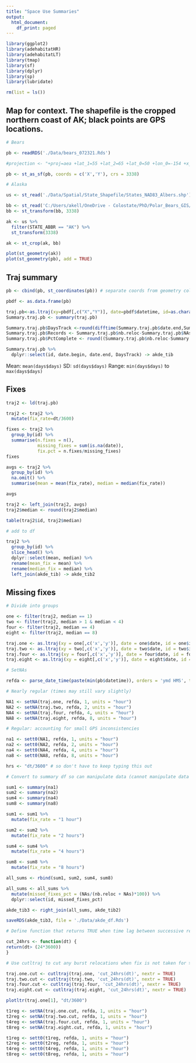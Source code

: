 ```yaml
---
title: "Space Use Summaries"
output:
  html_document:
    df_print: paged
---
```


```r
library(ggplot2)
library(adehabitatHR)
library(adehabitatLT)
library(tmap)
library(sf)
library(dplyr)
library(sp)
library(lubridate)
```

```r

rm(list = ls())
```



## Map for context. The shapefile is the cropped northern coast of AK; black points are GPS locations. 

```r

# Bears

pb <- readRDS('./Data/bears_072321.Rds')

#projection <- "+proj=aea +lat_1=55 +lat_2=65 +lat_0=50 +lon_0=-154 +x_0=0 +y_0=0 +ellps=GRS80 +datum=NAD83 +units=m +no_defs"

pb <- st_as_sf(pb, coords = c('X','Y'), crs = 3338)

# Alaska

us <- st_read('./Data/Spatial/State_Shapefile/States_NAD83_Albers.shp') # From NPS state shapefile

bb <- st_read('C:/Users/akell/OneDrive - Colostate/PhD/Polar_Bears_GIS/Rectangle/Rectangle.shp')
bb <- st_transform(bb, 3338)

ak <- us %>%
  filter(STATE_ABBR == "AK") %>%
  st_transform(3338) 

ak <- st_crop(ak, bb)

plot(st_geometry(ak))
plot(st_geometry(pb), add = TRUE)

```

## Traj summary

```r

pb <- cbind(pb, st_coordinates(pb)) # separate coords from geometry columns into X and Y columns

pbdf <- as.data.frame(pb)

traj.pb<-as.ltraj(xy=pbdf[,c("X","Y")], date=pbdf$datetime, id=as.character(pbdf$id))
Summary.traj.pb <- summary(traj.pb)

Summary.traj.pb$DaysTrack <-round(difftime(Summary.traj.pb$date.end,Summary.traj.pb$date.begin, units="days"),digits=1)
Summary.traj.pb$Records <- Summary.traj.pb$nb.reloc-Summary.traj.pb$NAs
Summary.traj.pb$PctComplete <- round((Summary.traj.pb$nb.reloc-Summary.traj.pb$NAs)/Summary.traj.pb$nb.reloc*100,digits=1)

Summary.traj.pb %>%
  dplyr::select(id, date.begin, date.end, DaysTrack) -> akde_tib

```

Mean: `mean(days$days)` 
SD: `sd(days$days)`
Range: `min(days$days)` to `max(days$days)`

## Fixes

```r

traj2 <- ld(traj.pb)

traj2 <- traj2 %>%
  mutate(fix_rate=dt/3600)

fixes <- traj2 %>% 
  group_by(id) %>%
  summarise(n.fixes = n(),
            missing_fixes = sum(is.na(date)),
            fix.pct = n.fixes/missing_fixes)
fixes


```

```r

avgs <- traj2 %>%
  group_by(id) %>%
  na.omit() %>%
  summarise(mean = mean(fix_rate), median = median(fix_rate)) 

avgs

traj2 <- left_join(traj2, avgs)
traj2$median <- round(traj2$median)

table(traj2$id, traj2$median)

# add to df

traj2 %>%
  group_by(id) %>%
  slice_head() %>%
  dplyr::select(mean, median) %>%
  rename(mean_fix = mean) %>%
  rename(median_fix = median) %>%
  left_join(akde_tib) -> akde_tib2


```

## Missing fixes

```r

# Divide into groups

one <- filter(traj2, median == 1)
two <- filter(traj2, median > 1 & median < 4)
four <- filter(traj2, median == 4)
eight <- filter(traj2, median == 8)

traj.one <- as.ltraj(xy = one[,c('x','y')], date = one$date, id = one$id)
traj.two <- as.ltraj(xy = two[,c('x','y')], date = two$date, id = two$id)
traj.four <- as.ltraj(xy = four[,c('x','y')], date = four$date, id = four$id)
traj.eight <- as.ltraj(xy = eight[,c('x','y')], date = eight$date, id = eight$id)

# SetNAs

refda <- parse_date_time(paste(min(pb$datetime)), orders = 'ymd HMS', tz = 'US/Alaska') #set reference date 

# Nearly regular (times may still vary slightly)

NA1 <- setNA(traj.one, refda, 1, units = "hour")
NA2 <- setNA(traj.two, refda, 2, units = "hour")
NA4 <- setNA(traj.four, refda, 4, units = "hour")
NA8 <- setNA(traj.eight, refda, 8, units = "hour")

# Regular: accounting for small GPS inconsistencies

na1 <- sett0(NA1, refda, 1, units = "hour")
na2 <- sett0(NA2, refda, 2, units = "hour")
na4 <- sett0(NA4, refda, 4, units = "hour")
na8 <- sett0(NA8, refda, 8, units = "hour")

hrs <- "dt/3600" # so don't have to keep typing this out

# Convert to summary df so can manipulate data (cannot manipulate data when it's an ltraj object)

sum1 <- summary(na1)
sum2 <- summary(na2)
sum4 <- summary(na4)
sum8 <- summary(na8)

sum1 <- sum1 %>%
  mutate(fix_rate = "1 hour")

sum2 <- sum2 %>%
  mutate(fix_rate = "2 hours")

sum4 <- sum4 %>%
  mutate(fix_rate = "4 hours")

sum8 <- sum8 %>%
  mutate(fix_rate = "8 hours")

all_sums <- rbind(sum1, sum2, sum4, sum8)

all_sums <- all_sums %>%
  mutate(missed_fixes_pct = (NAs/(nb.reloc + NAs)*100)) %>%
  dplyr::select(id, missed_fixes_pct)

akde_tib3 <- right_join(all_sums, akde_tib2)

saveRDS(akde_tib3, file = './Data/akde_df.Rds')
```


```r
# Define function that returns TRUE when time lag between successive relocations is > 24 hours

cut_24hrs <- function(dt) {
return(dt> (24*3600))
}

# Use cutltraj to cut any burst relocations when fix is not taken for > 24 hrs

traj.one.cut <- cutltraj(traj.one, 'cut_24hrs(dt)', nextr = TRUE)
traj.two.cut <- cutltraj(traj.two, 'cut_24hrs(dt)', nextr = TRUE)
traj.four.cut <- cutltraj(traj.four, 'cut_24hrs(dt)', nextr = TRUE)
traj.eight.cut <- cutltraj(traj.eight, 'cut_24hrs(dt)', nextr = TRUE)

plotltr(traj.one[1], "dt/3600") 
```

```r

t1reg <- setNA(traj.one.cut, refda, 1, units = "hour")
t2reg <- setNA(traj.two.cut, refda, 1, units = "hour")
t4reg <- setNA(traj.four.cut, refda, 1, units = "hour")
t8reg <- setNA(traj.eight.cut, refda, 1, units = "hour")

t1reg <- sett0(t1reg, refda, 1, units = "hour")
t2reg <- sett0(t2reg, refda, 1, units = "hour")
t4reg <- sett0(t4reg, refda, 1, units = "hour")
t8reg <- sett0(t8reg, refda, 1, units = "hour")
```









